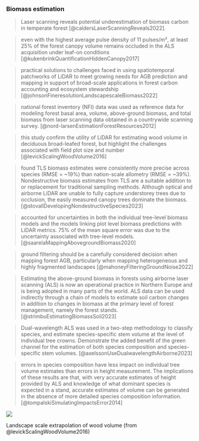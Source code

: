 
### Biomass estimation

> Laser scanning reveals potential underestimation of biomass carbon in temperate forest [@caldersLaserScanningReveals2022].

> even with the highest average pulse density of 11 pulses/m², at least 25% of the forest canopy volume remains occluded in the ALS acquisition under leaf-on conditions [@kukenbrinkQuantificationHiddenCanopy2017]

> practical solutions to challenges faced in using spatiotemporal patchworks of LiDAR to meet growing needs for AGB prediction and mapping in support of broad-scale applications in forest carbon accounting and ecosystem stewardship [@johnsonFineresolutionLandscapescaleBiomass2022]

> national forest inventory (NFI) data was used as reference data for modeling forest basal area, volume, above-ground biomass, and total biomass from laser scanning data obtained in a countrywide scanning survey. [@nord-larsenEstimationForestResources2012]

> this study confirm the utility of LiDAR for estimating wood volume in deciduous broad-leafed forest, but highlight the challenges associated with field plot size and number [@levickScalingWoodVolume2016]

> found TLS biomass estimates were consistently more precise across species (RMSE = ~19%) than nation-scale allometry (RMSE = ~39%). Nondestructive biomass estimates from TLS are a suitable addition to or replacement for traditional sampling methods. 
Although optical and airborne LiDAR are unable to fully capture understorey trees due to occlusion, the easily measured canopy trees dominate the biomass. [@stovallDevelopingNondestructiveSpecies2023]

> accounted for uncertainties in both the individual tree-level biomass models and the models linking plot level biomass predictions with LiDAR metrics.
75% of the mean square error was due to the uncertainty associated with tree-level models. [@saarelaMappingAbovegroundBiomass2020]

> ground filtering should be a carefully considered decision when mapping forest AGB, particularly when mapping heterogeneous and highly fragmented landscapes [@mahoneyFilteringGroundNoise2022]

> Estimating the above-ground biomass in forests using airborne laser scanning (ALS) is now an operational practice in Northern Europe and is being adopted in many parts of the world.
ALS data can be used indirectly through a chain of models to estimate soil carbon changes in addition to changes in biomass at the primary level of forest management, namely the forest stands. [@strimbuEstimatingBiomassSoil2023]

> Dual-wavelength ALS was used in a two-step methodology to classify species, and estimate species-specific stem volume at the level of individual tree crowns. Demonstrate the added benefit of the green channel for the estimation of both species composition and species-specific stem volumes. [@axelssonUseDualwavelengthAirborne2023]

> errors in species composition have less impact on individual tree volume estimates than errors in height measurement. The implications of these results are that, with very accurate estimates of height provided by ALS and knowledge of what dominant species is expected in a stand, accurate estimates of volume can be generated in the absence of more detailed species composition information. [@tompalskiSimulatingImpactsError2014]


::: {#fig-cwd}
![](https://media.springernature.com/full/springer-static/image/art%3A10.1186%2Fs13021-016-0048-7/MediaObjects/13021_2016_48_Fig5_HTML.gif?as=webp)

Landscape scale extrapolation of wood volume (from @levickScalingWoodVolume2016)
:::


